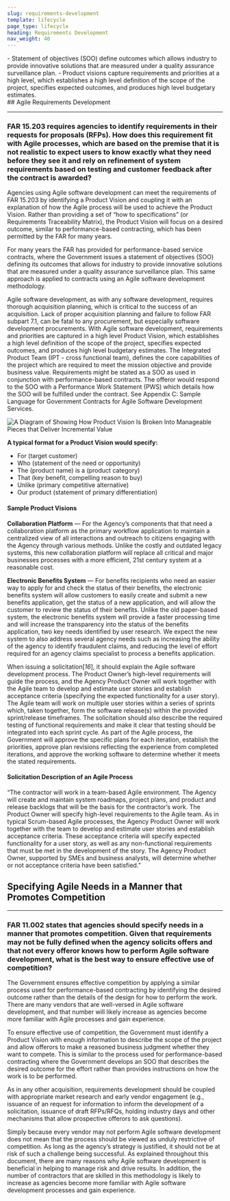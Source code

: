 ```yaml
---
slug: requirements-development
template: lifecycle
page_type: lifecycle
heading: Requirements Development
nav_weight: 40
---
```

<Summary>
- Statement of objectives (SOO) define outcomes which allows industry to provide innovative solutions that are measured under a quality assurance surveillance plan.
- Product visions capture requirements and priorities at a high level, which establishes a high level definition of the scope of the project, specifies expected outcomes, and produces high level budgetary estimates.
</Summary>
## Agile Requirements Development

***
<a name="requirements"></a>
### FAR 15.203 requires agencies to identify requirements in their requests for proposals (RFPs).  How does this requirement fit with Agile processes, which are based on the premise that it is not realistic to expect users to know exactly what they need before they see it and rely on refinement of system requirements based on testing and customer feedback after the contract is awarded? 

Agencies using Agile software development can meet the requirements of FAR 15.203 by identifying a Product Vision and coupling it with an explanation of how the Agile process will be used to achieve the Product Vision.  Rather than providing a set of “how to specifications” (or Requirements Traceability Matrix), the Product Vision will focus on a desired outcome, similar to performance-based contracting, which has been permitted by the FAR for many years.   

For many years the FAR has provided for performance-based service contracts, where the Government issues a statement of objectives (SOO) defining its outcomes that allows for industry to provide innovative solutions that are measured under a quality assurance surveillance plan.  This same approach is applied to contracts using an Agile software development methodology. 	

Agile software development, as with any software development, requires thorough acquisition planning, which is critical to the success of an acquisition.  Lack of proper acquisition planning and failure to follow FAR subpart 7.1, can be fatal to any procurement, but especially software development procurements.  With Agile software development, requirements and priorities are captured in a high level Product Vision, which establishes a high level definition of the scope of the project, specifies expected outcomes, and produces high level budgetary estimates.  The Integrated Product Team (IPT - cross functional team), defines the core capabilities of the project which are required to meet the mission objective and provide business value.  Requirements might be stated as a SOO as used in conjunction with performance-based contracts.  The offeror would respond to the SOO with a Performance Work Statement (PWS) which details how the SOO will be fulfilled under the contract. See Appendix C: Sample Language for Government Contracts for Agile Software Development Services. 

 ![A Diagram of Showing How Product Vision Is Broken Into Manageable Pieces that Deliver Incremental Value](/assets/img/techfar4.png 'Product Vision')

**A typical format for a Product Vision would specify:**

- For (target customer)
- Who (statement of the need or opportunity)
- The (product name) is a (product category)
- That (key benefit, compelling reason to buy)
- Unlike (primary competitive alternative)
- Our product (statement of primary differentiation)

#### Sample Product Visions

**Collaboration Platform** — For the Agency’s components that that need a collaboration platform as the primary workflow application to maintain a centralized view of all interactions and outreach to citizens engaging with the Agency through various methods.  Unlike the costly and outdated legacy systems, this new collaboration platform will replace all critical and major businesses processes with a more efficient, 21st century system at a reasonable cost. 
 
**Electronic Benefits System** — For benefits recipients who need an easier way to apply for and check the status of their benefits, the electronic benefits system will allow customers to easily create and submit a new benefits application, get the status of a new application, and will allow the customer to review the status of their benefits. Unlike the old paper-based system, the electronic benefits system will provide a faster processing time and will increase the transparency into the status of the benefits application, two key needs identified by user research. We expect the new system to also address several agency needs such as increasing the ability of the agency to identify fraudulent claims, and reducing the level of effort required for an agency claims specialist to process a benefits application.

When issuing a solicitation[*16*], it should explain the Agile software development process.  The Product Owner’s high-level requirements will guide the process, and the Agency Product Owner will work together with the Agile team to develop and estimate user stories and establish acceptance criteria (specifying the expected functionality for a user story).  The Agile team will work on multiple user stories within a series of sprints which, taken together, form the software release(s) within the provided sprint/release timeframes.  The solicitation should also describe the required testing of functional requirements and make it clear that testing should be integrated into each sprint cycle.  As part of the Agile process, the Government will approve the specific plans for each iteration, establish the priorities, approve plan revisions reflecting the experience from completed iterations, and approve the working software to determine whether it meets the stated requirements.

#### Solicitation Description of an Agile Process

“The contractor will work in a team-based Agile environment.  The Agency will create and maintain system roadmaps, project plans, and product and release backlogs that will be the basis for the contractor’s work. The Product Owner will specify high-level requirements to the Agile team. As in typical Scrum-based Agile processes, the Agency Product Owner will work together with the team to develop and estimate user stories and establish acceptance criteria. These acceptance criteria will specify expected functionality for a user story, as well as any non-functional requirements that must be met in the development of the story. The Agency Product Owner, supported by SMEs and business analysts, will determine whether or not acceptance criteria have been satisfied.”

## Specifying Agile Needs in a Manner that Promotes Competition 

***
<a name="effective-competition"></a> 
### FAR 11.002 states that agencies should specify needs in a manner that promotes competition.  Given that requirements may not be fully defined when the agency solicits offers and that not every offeror knows how to perform Agile software development, what is the best way to ensure effective use of competition? 

The Government ensures effective competition by applying a similar process used for performance-based contracting by identifying the desired outcome rather than the details of the design for how to perform the work.  There are many vendors that are well-versed in Agile software development, and that number will likely increase as agencies become more familiar with Agile processes and gain experience. 

To ensure effective use of competition, the Government must identify a Product Vision with enough information to describe the scope of the project and allow offerors to make a reasoned business judgment whether they want to compete.  This is similar to the process used for performance-based contracting where the Government develops an SOO that describes the desired outcome for the effort rather than provides instructions on how the work is to be performed. 

As in any other acquisition, requirements development should be coupled with appropriate market research and early vendor engagement (e.g., issuance of an request for information to inform the development of a solicitation, issuance of draft RFPs/RFQs, holding industry days and other mechanisms that allow prospective offerors to ask questions). 

Simply because every vendor may not perform Agile software development does not mean that the process should be viewed as unduly restrictive of competition.  As long as the agency’s strategy is justified, it should not be at risk of such a challenge being successful.  As explained throughout this document, there are many reasons why Agile software development is beneficial in helping to manage risk and drive results.  In addition, the number of contractors that are skilled in this methodology is likely to increase as agencies become more familiar with Agile software development processes and gain experience.   
